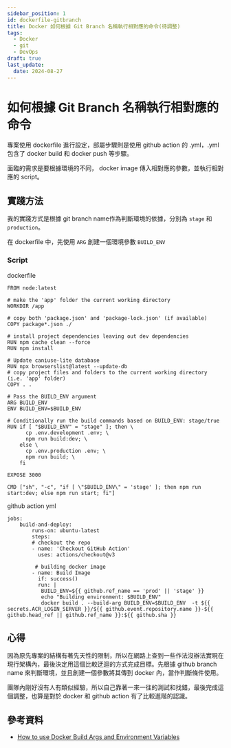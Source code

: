 ```yaml
---
sidebar_position: 1
id: dockerfile-gitbranch
title: Docker 如何根據 Git Branch 名稱執行相對應的命令(待調整)
tags:
  - Docker
  - git
  - DevOps
draft: true
last_update:
  date: 2024-08-27
---
```


# 如何根據 Git Branch 名稱執行相對應的命令

專案使用 dockerfile 進行設定，部屬步驟則是使用 github action 的 .yml，.yml 包含了 docker build 和 docker push  等步驟。

面臨的需求是要根據環境的不同， docker image 傳入相對應的參數，並執行相對應的 script。

## 實踐方法

我的實踐方式是根據 git branch name作為判斷環境的依據，分別為 `stage` 和 `production`。

在 dockerfile 中，先使用 `ARG` 創建一個環境參數 `BUILD_ENV`


### Script

dockerfile

```
FROM node:latest
 
# make the 'app' folder the current working directory
WORKDIR /app

# copy both 'package.json' and 'package-lock.json' (if available)
COPY package*.json ./

# install project dependencies leaving out dev dependencies
RUN npm cache clean --force
RUN npm install  

# Update caniuse-lite database
RUN npx browserslist@latest --update-db
# copy project files and folders to the current working directory (i.e. 'app' folder)
COPY . .
 
# Pass the BUILD_ENV argument
ARG BUILD_ENV
ENV BUILD_ENV=$BUILD_ENV

# Conditionally run the build commands based on BUILD_ENV: stage/true
RUN if [ "$BUILD_ENV" = "stage" ]; then \
      cp .env.development .env; \
      npm run build:dev; \
    else \
      cp .env.production .env; \
      npm run build; \
    fi

EXPOSE 3000

CMD ["sh", "-c", "if [ \"$BUILD_ENV\" = 'stage' ]; then npm run start:dev; else npm run start; fi"]
```

github action yml
```
jobs:
    build-and-deploy:
        runs-on: ubuntu-latest
        steps:
        # checkout the repo
        - name: 'Checkout GitHub Action'
          uses: actions/checkout@v3

         # building docker image    
        - name: Build Image
          if: success()
          run: |
           BUILD_ENV=${{ github.ref_name == 'prod' || 'stage' }}
           echo "Building environment: $BUILD_ENV"
           docker build . --build-arg BUILD_ENV=$BUILD_ENV  -t ${{ secrets.ACR_LOGIN_SERVER }}/${{ github.event.repository.name }}-${{ github.head_ref || github.ref_name }}:${{ github.sha }}
```



## 心得

因為原先專案的結構有著先天性的限制，所以在網路上查到一些作法沒辦法實現在現行架構內，最後決定用這個比較迂迴的方式完成目標。先根據 github branch name 來判斷環境，並且創建一個參數將其傳到 docker 內，當作判斷條件使用。

團隊內剛好沒有人有類似經驗，所以自己靠著一來一往的測試和找錯，最後完成這個調整，也算是對於 docker 和 github action 有了比較進階的認識。

## 參考資料

- [How to use Docker Build Args and Environment Variables](https://refine.dev/blog/docker-build-args-and-env-vars/)
